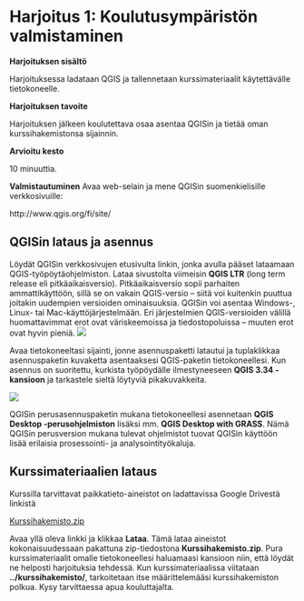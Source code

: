# Harjoitus 1: Koulutusympäristön valmistaminen

**Harjoituksen sisältö**

Harjoituksessa ladataan QGIS ja tallennetaan kurssimateriaalit käytettävälle tietokoneelle.

**Harjoituksen tavoite**

Harjoituksen jälkeen koulutettava osaa asentaa QGISin ja tietää oman kurssihakemistonsa sijainnin.

**Arvioitu kesto**

10 minuuttia.

**Valmistautuminen**
Avaa web-selain ja mene QGISin suomenkielisille verkkosivuille:

:::{.note-box}
http://www.qgis.org/fi/site/
:::


## QGISin lataus ja asennus
Löydät QGISin verkkosivujen etusivulta linkin, jonka avulla pääset lataamaan QGIS-työpöytäohjelmiston. Lataa sivustolta viimeisin **QGIS LTR** (long term release eli pitkäaikaisversio). Pitkäaikaisversio sopii parhaiten ammattikäyttöön, sillä se on vakain QGIS-versio – siitä voi kuitenkin puuttua joitakin uudempien versioiden ominaisuuksia. QGISin voi asentaa Windows-, Linux- tai Mac-käyttöjärjestelmään. Eri järjestelmien QGIS-versioiden välillä huomattavimmat erot ovat väriskeemoissa ja tiedostopoluissa – muuten erot ovat hyvin pieniä.
![](img/harjoitus_1/image1.png)

Avaa tietokoneeltasi sijainti, jonne asennuspaketti latautui ja tuplaklikkaa asennuspaketin kuvaketta asentaaksesi QGIS-paketin tietokoneellesi. Kun asennus on suoritettu, kurkista työpöydälle ilmestyneeseen **QGIS 3.34 -kansioon** ja tarkastele sieltä löytyviä pikakuvakkeita.

![](img/harjoitus_1/image2.png)


QGISin perusasennuspaketin mukana tietokoneellesi asennetaan **QGIS Desktop -perusohjelmiston** lisäksi mm. **QGIS Desktop with GRASS**. Nämä QGISin perusversion mukana tulevat ohjelmistot tuovat QGISin käyttöön lisää erilaisia prosessointi- ja analysointityökaluja.

## Kurssimateriaalien lataus
Kurssilla tarvittavat paikkatieto-aineistot on ladattavissa Google Drivestä linkistä

:::{.note-box}
[Kurssihakemisto.zip](https://drive.google.com/file/d/1YrIX1soCBXP_XPu_xxHZcZmcSy1BKWaQ/view)
:::

Avaa yllä oleva linkki ja klikkaa **Lataa**. Tämä lataa aineistot kokonaisuudessaan pakattuna zip-tiedostona **Kurssihakemisto.zip**. 
Pura kurssimateriaalit omalle tietokoneellesi haluamaasi kansioon niin, että löydät ne helposti harjoituksia tehdessä. Kun kurssimateriaalissa viitataan **../kurssihakemisto/**, tarkoitetaan itse määrittelemääsi kurssihakemiston polkua. Kysy tarvittaessa apua kouluttajalta.
